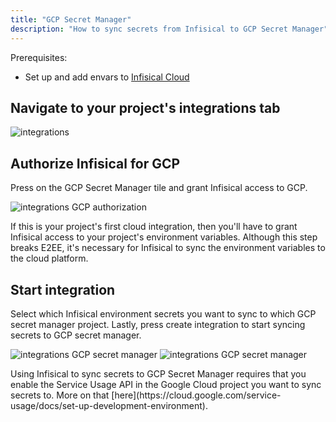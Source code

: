 ```yaml
---
title: "GCP Secret Manager"
description: "How to sync secrets from Infisical to GCP Secret Manager"
---
```


Prerequisites:

- Set up and add envars to [Infisical Cloud](https://app.infisical.com)

## Navigate to your project's integrations tab

![integrations](../../images/integrations.png)

## Authorize Infisical for GCP

Press on the GCP Secret Manager tile and grant Infisical access to GCP.

![integrations GCP authorization](../../images/integrations-gcp-secret-manager-auth.png)

<Info>
  If this is your project's first cloud integration, then you'll have to grant
  Infisical access to your project's environment variables. Although this step
  breaks E2EE, it's necessary for Infisical to sync the environment variables to
  the cloud platform.
</Info>

## Start integration

Select which Infisical environment secrets you want to sync to which GCP secret manager project. Lastly, press create integration to start syncing secrets to GCP secret manager.

![integrations GCP secret manager](../../images/integrations-gcp-secret-manager-create.png)
![integrations GCP secret manager](../../images/integrations-gcp-secret-manager.png)

<Warning>
    Using Infisical to sync secrets to GCP Secret Manager requires that you enable
    the Service Usage API in the Google Cloud project you want to sync secrets to. More on that [here](https://cloud.google.com/service-usage/docs/set-up-development-environment).
</Warning>